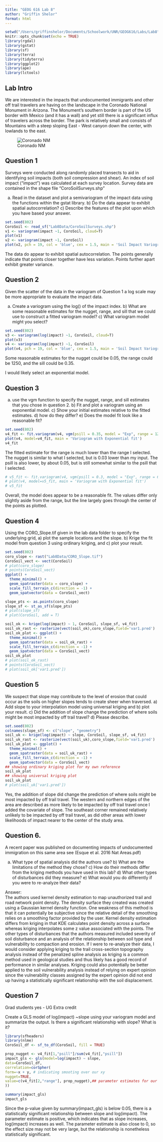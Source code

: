 ```yaml
---
title: "GEOG 616 Lab 8"
author: "Griffin Shelor"
format: html
---
```


```r
setwd("/Users/griffinshelor/Documents/Schoolwork/UNR/GEOG616/Labs/Lab8")
knitr::opts_chunk$set(echo = TRUE)
library(rgdal)
library(gstat)
library(sf)
library(terra)
library(tidyterra)
library(ggplot2)
library(ape)
library(lctools)
```

## Lab Intro

We are interested in the impacts that undocumented immigrants and other off trail travelers are having on the landscape in the Coronado National Monument in Arizona.  The Monument's southern border is part of the US border with Mexico (and it has a wall) and yet still there is a significant influx of travelers across the border. The park is relatively small and consists of Mountains with a steep sloping East - West canyon down the center, with lowlands to the east.

![Coronado NM](Lab8Data/Coro.png)

## Question 1

Surveys were conducted along randomly placed transects to aid in identifying soil impacts (both soil compression and shear). An index of soil impact ("impact") was calculated at each survey location. Survey data are contained in the shape file "CoroSoilSurveys.shp"

a) Read in the dataset and plot a semivariogram of the impact data using the functions within the gstat library. b) Do the data appear to exhibit spatial autocorrelation? c) Describe the features of the plot upon which you have based your answer.

```r
set.seed(802)
CoroSoil <- read_sf("Lab8Data/CoroSoilSurveys.shp")
v1 <- variogram(impact ~1, CoroSoil, cloud=T)
plot(v1)
v2 <- variogram(impact ~1, CoroSoil)
plot(v2, pch = 19, col = 'blue', cex = 1.5, main = 'Soil Impact Variogram')
```
The data do appear to exhibit spatial autocorrelation. The points generally indicate that points closer together have less variation. Points further apart exhibit greater variance.


## Question 2

Given the scatter of the data in the variogram of Question 1 a log scale may be more appropriate to evaluate the impact data.

a) Create a variogram using the log() of the impact index. b) What are some reasonable estimates for the nugget, range, and sill that we could use to construct a fitted variogram model? c) What variogram model might you select?

```r
set.seed(802)
v3 <- variogram(log(impact) ~1, CoroSoil, cloud=T)
plot(v3)
v4 <- variogram(log(impact) ~1, CoroSoil)
plot(v4, pch = 19, col = 'blue', cex = 1.5, main = 'Soil Impact Variogram')
```
Some reasonable estimates for the nugget could be 0.05, the range could be 1250, and the sill could be 0.35.

I would likely select an exponential model.


## Question 3

a) use the vgm function to specify the nugget, range, and sill estimates that you chose in question 2. b) Fit and plot a variogram using an exponential model. c) Show your initial estimates relative to the fitted estimates. d) how do they differ? e) Does the model fit look like a reasonable fit?


```r
set.seed(802)
v4_fit <- fit.variogram(v4, vgm(psill = 0.35, model = "Exp", range = 1250, nugget = 0.05))
plot(v4, model=v4_fit, main = 'Variogram with Exponential fit')
v4_fit
```
The fitted estimate for the range is much lower than the range I selected. The nugget is similar to what I selected, but is 0.03 lower than my input. The psill is also lower, by about 0.05, but is still somewhat similar to the psill that I selected.
```r
# v5_fit <- fit.variogram(v4, vgm(psill = 0.3, model = "Exp", range = 600, nugget = 0.02))
# plot(v4, model=v5_fit, main = 'Variogram with Exponential fit')
# v5_fit
```
Overall, the model does appear to be a reasonable fit. The values differ only slightly aside from the range, but the line largely goes through the center of the points as plotted.


## Question 4
Using the CORO_Slope.tif given in the lab data folder to specify the underlying grid, a) plot the sample locations and the slope. b) Krige the fit model from question 3 using ordinary kriging, and c) plot your result.

```r
set.seed(802)
coro_slope <- rast("Lab8Data/CORO_Slope.tif")
CoroSoil_vect <- vect(CoroSoil)
# plot(coro_slope)
# points(CoroSoil_vect)
ggplot() +
  theme_minimal() +
  geom_spatraster(data = coro_slope) +
  scale_fill_terrain_c(direction = -1) +
  geom_spatvector(data = CoroSoil_vect)

slope_pts <- as.points(coro_slope)
slope_sf <- st_as_sf(slope_pts)
# plot(slope_sf)
# plot(CoroSoil, add = T)

soil_ok <- krige(log(impact) ~ 1, CoroSoil, slope_sf, v4_fit)
soil_ok_rast <- rasterize(vect(soil_ok),coro_slope,field='var1.pred')
soil_ok_plot <- ggplot() +
  theme_minimal() +
  geom_spatraster(data = soil_ok_rast) +
  scale_fill_terrain_c(direction = -1) +
  geom_spatvector(data = CoroSoil_vect)
soil_ok_plot
# plot(soil_ok_rast)
# points(CoroSoil_vect)
# plot(soil_ok['var1.pred'])
```

## Question 5

We suspect that slope may contribute to the level of erosion that could occur as the soils on higher slopes tends to create sheer when traversed. a) Add slope to your interpolation model using universal kriging and b) plot your result. c) Did the addition of slope change the prediction of where soils might be most impacted by off trail travel? d) Please describe.

```r
set.seed(802)
colnames(slope_sf) <- c("slope", "geometry")
soil_uk <- krige(log(impact) ~ slope, CoroSoil, slope_sf, v4_fit)
soil_uk_rast <- rasterize(vect(soil_uk),coro_slope,field='var1.pred')
soil_uk_plot <- ggplot() +
  theme_minimal() +
  geom_spatraster(data = soil_uk_rast) +
  scale_fill_terrain_c(direction = -1) +
  geom_spatvector(data = CoroSoil_vect)
## showing ordinary kriging plot for my own reference
soil_ok_plot
## showing universal kriging plot
soil_uk_plot
# plot(soil_uk['var1.pred'])
```
Yes, the addition of slope did change the prediction of where soils might be most impacted by off trail travel. The western and northern edges of the area are described as more likely to be impacted by off trail travel once I added the covariate of slope. The southeast corner remained relatively unlikely to be impacted by off trail travel, as did other areas with lower likelihoods of impact nearer to the center of the study area.


## Question 6.
A recent paper was published on documenting impacts of undocumented immigration on this same area see (Esque et al. 2016 Nat Areas.pdf)

a) What type of spatial analysis did the authors use? b) What are the limitations of the method they chose? c) How do their methods differ from the kriging methods you have used in this lab? d) What other types of disturbances did they measure? e) What would you do differently if you were to re-analyze their data?

Answer:  
The authors used kernel density estimation to map unauthorized trail and road network point density. The density surface they created was created using a Gaussian kernel density function. One weakness of this method is that it can potentially be subjective since the relative detail of the smoothing relies on a smoothing factor provided by the user. Kernel density estimation differs from kriging in that KDE calculates point density across a surface whereas kriging interpolates some z value associated with the points. The other types of disturbances that the authors measured included severity of soil disturbance and an analysis of the relationship between soil type and vulnerability to compaction and erosion. If I were to re-analyze their data, I would consider applying kriging to the trail cross-section topography analysis instead of the penalized spline analysis as kriging is a common method used in geological studies and thus likely has a good record of performance in similar analyses. Kriging could also potentially be better applied to the soil vulnerability analysis instead of relying on expert opinion since the vulnerability classes assigned by the expert opinion did not end up having a statistically significant relationship with the soil displacement.

## Question 7 

Grad students yes - UG Extra credit

Create a GLS model of log(impact) ~slope using your variogram model and summarize the output. Is there a significant relationship with slope? What is it?

```r
library(sfheaders)
library(nlme)
CoroSoil_df <- sf_to_df(CoroSoil, fill = TRUE)

prop_nugget <- v4_fit[1,"psill"]/sum(v4_fit[,"psill"])
impact_gls <- gls(model=log(impact) ~ slope,
data=CoroSoil_df,
correlation=corSpher(
form=~x + y, # indicating smooting over our xy
nugget=TRUE, 
value=c(v4_fit[2,"range"], prop_nugget),## parameter estimates for our covariance due to SAutocorrelation
))

summary(impact_gls)
impact_gls
```
Since the p-value given by summary(impact_gls) is below 0.05, there is a statistically significant relationship between slope and log(impact). The parameter estimate is positive, which indicates that as slope increases, log(impact) increases as well. The parameter estimate is also close to 0, so the effect size may not be very large, but the relationship is nonetheless statistically significant.


